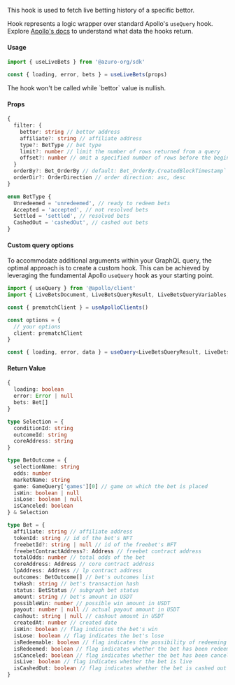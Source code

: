 
This hook is used to fetch live betting history of a specific bettor.

Hook represents a logic wrapper over standard Apollo's `useQuery` hook. Explore [Apollo's docs](https://www.apollographql.com/docs/react/api/react/hooks#usequery) to understand what data the hooks return.

#### Usage

```ts
import { useLiveBets } from '@azuro-org/sdk'

const { loading, error, bets } = useLiveBets(props)
```

<Callout type="warning">
  The hook won't be called while `bettor` value is nullish.
</Callout>

#### Props

```ts
{
  filter: {
    bettor: string // bettor address
    affiliate?: string // affiliate address
    type?: BetType // bet type
    limit?: number // limit the number of rows returned from a query
    offset?: number // omit a specified number of rows before the beginning of the result set
  }
  orderBy?: Bet_OrderBy // default: Bet_OrderBy.CreatedBlockTimestamp` - orders rows by passed rule
  orderDir?: OrderDirection // order direction: asc, desc
}
```

```ts
enum BetType {
  Unredeemed = 'unredeemed', // ready to redeem bets
  Accepted = 'accepted', // not resolved bets
  Settled = 'settled', // resolved bets
  CashedOut = 'cashedOut', // cashed out bets
}
```

#### Custom query options

To accommodate additional arguments within your GraphQL query, the optimal approach is to create a custom hook. This can be achieved by leveraging the fundamental Apollo `useQuery` hook as your starting point.

```ts
import { useQuery } from '@apollo/client'
import { LiveBetsDocument, LiveBetsQueryResult, LiveBetsQueryVariables, useApolloClients } from '@azuro-org/sdk'

const { prematchClient } = useApolloClients()

const options = {
  // your options
  client: prematchClient
}

const { loading, error, data } = useQuery<LiveBetsQueryResult, LiveBetsQueryVariables>(LiveBetsDocument, options)
```

#### Return Value

```ts
{
  loading: boolean
  error: Error | null
  bets: Bet[]
}
```

```ts
type Selection = {
  conditionId: string
  outcomeId: string
  coreAddress: string
}

type BetOutcome = {
  selectionName: string
  odds: number
  marketName: string
  game: GameQuery['games'][0] // game on which the bet is placed
  isWin: boolean | null
  isLose: boolean | null
  isCanceled: boolean
} & Selection

type Bet = {
  affiliate: string // affiliate address
  tokenId: string // id of the bet's NFT
  freebetId?: string | null // id of the freebet's NFT
  freebetContractAddress?: Address // freebet contract address
  totalOdds: number // total odds of the bet
  coreAddress: Address // core contract address
  lpAddress: Address // lp contract address
  outcomes: BetOutcome[] // bet's outcomes list
  txHash: string // bet's transaction hash
  status: BetStatus // subgraph bet status
  amount: string // bet's amount in USDT
  possibleWin: number // possible win amount in USDT
  payout: number | null // actual payout amount in USDT
  cashout: string | null // cashout amount in USDT
  createdAt: number // created date
  isWin: boolean // flag indicates the bet's win
  isLose: boolean // flag indicates the bet's lose
  isRedeemable: boolean // flag indicates the possibility of redeeming the bet
  isRedeemed: boolean // flag indicates whether the bet has been redeemed
  isCanceled: boolean // flag indicates whether the bet has been canceled
  isLive: boolean // flag indicates whether the bet is live
  isCashedOut: boolean // flag indicates whether the bet is cashed out
}
```
